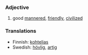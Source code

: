 ===Adjective===
#good [[mannered]], [[friendly]], [[civilized]]

===Translations===
*Finnish: [[kohtelias]]
*Swedish: [[hövlig]], [[artig]]